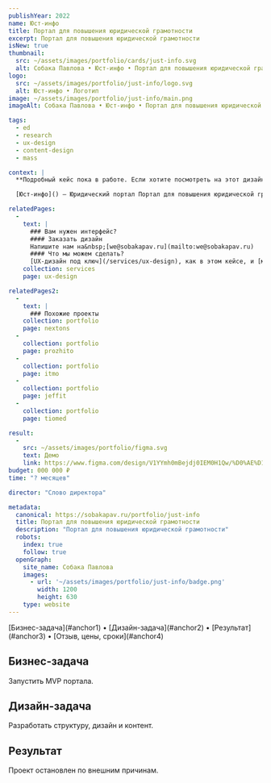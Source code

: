 ```yaml
---
publishYear: 2022
name: Юст-инфо
title: Портал для повышения юридической грамотности
excerpt: Портал для повышения юридической грамотности
isNew: true
thumbnail:
  src: ~/assets/images/portfolio/cards/just-info.svg
  alt: Собака Павлова • Юст-инфо • Портал для повышения юридической грамотности
logo:
  src: ~/assets/images/portfolio/just-info/logo.svg
  alt: Юст-инфо • Логотип
image: ~/assets/images/portfolio/just-info/main.png
imageAlt: Собака Павлова • Юст-инфо • Портал для повышения юридической грамотности

tags:
  - ed
  - research
  - ux-design
  - content-design
  - mass

context: |
  **Подробный кейс пока в работе. Если хотите посмотреть на этот дизайн в деталях, пишите нам на [we@sobakapav.ru](mailto:we@sobakapav.ru)**

  [Юст-инфо]() — Юридический портал Портал для повышения юридической грамотности

relatedPages:
  -
    text: |
      ### Вам нужен интерфейс?
      #### Заказать дизайн
      Напишите нам на&nbsp;[we@sobakapav.ru](mailto:we@sobakapav.ru) 
      #### Что мы можем сделать?
      [UX-дизайн под ключ](/services/ux-design), как в этом кейсе, и [многое другое](/services). 
    collection: services
    page: ux-design

relatedPages2:
  -
    text: |
      ### Похожие проекты
    collection: portfolio
    page: nextons
  - 
    collection: portfolio
    page: prozhito
  - 
    collection: portfolio
    page: itmo
  - 
    collection: portfolio
    page: jeffit
  - 
    collection: portfolio
    page: tiomed

result:
  -
    src: ~/assets/images/portfolio/figma.svg
    text: Демо
    link: https://www.figma.com/design/V1YYmh0mBejdj0IEM0H1Qw/%D0%AE%D1%81%D1%82-%D0%B8%D0%BD%D1%84%D0%BE%2C-%D0%B4%D0%B5%D0%BC%D0%BE?node-id=2204-1382&p=f&t=PEHC6mGbaKxeLzmk-0
budget: 000 000 ₽
time: "? месяцев"

director: "Слово директора"

metadata:
  canonical: https://sobakapav.ru/portfolio/just-info
  title: Портал для повышения юридической грамотности
  description: "Портал для повышения юридической грамотности"
  robots:
    index: true
    follow: true
  openGraph:
    site_name: Собака Павлова
    images:
      - url: '~/assets/images/portfolio/just-info/badge.png'
        width: 1200
        height: 630
    type: website
---
```


<TOC>
[Бизнес-задача](#anchor1) • [Дизайн-задача](#anchor2) • [Результат](#anchor3) • [Отзыв, цены, сроки](#anchor4)
</TOC>

## <a name="anchor1" />Бизнес-задача

Запустить MVP портала.

## <a name="anchor2" />Дизайн-задача

Разработать структуру, дизайн и контент.

## <a name="anchor3" />Результат

Проект остановлен по внешним причинам.

## <a name="anchor4" />
